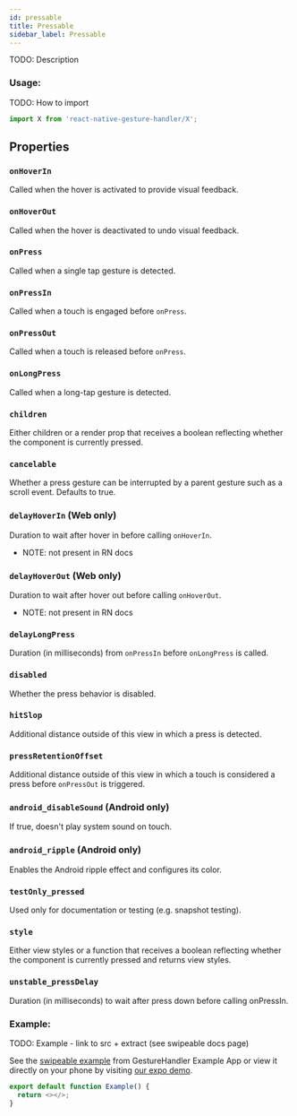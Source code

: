 ```yaml
---
id: pressable
title: Pressable
sidebar_label: Pressable
---
```



TODO: Description

### Usage:

TODO: How to import

```js
import X from 'react-native-gesture-handler/X';
```

## Properties

### `onHoverIn`

Called when the hover is activated to provide visual feedback.

### `onHoverOut`

Called when the hover is deactivated to undo visual feedback.

### `onPress`

Called when a single tap gesture is detected.

### `onPressIn`

Called when a touch is engaged before `onPress`.

### `onPressOut`

Called when a touch is released before `onPress`.

### `onLongPress`

Called when a long-tap gesture is detected.

### `children`

Either children or a render prop that receives a boolean reflecting whether
the component is currently pressed.

### `cancelable`

Whether a press gesture can be interrupted by a parent gesture such as a
scroll event. Defaults to true.

### `delayHoverIn` (Web only)

Duration to wait after hover in before calling `onHoverIn`.

- NOTE: not present in RN docs

### `delayHoverOut` (Web only)

Duration to wait after hover out before calling `onHoverOut`.

- NOTE: not present in RN docs

### `delayLongPress`

Duration (in milliseconds) from `onPressIn` before `onLongPress` is called.

### `disabled`

Whether the press behavior is disabled.

### `hitSlop`

Additional distance outside of this view in which a press is detected.

### `pressRetentionOffset`

Additional distance outside of this view in which a touch is considered a
press before `onPressOut` is triggered.

### `android_disableSound` (Android only)

If true, doesn't play system sound on touch.

### `android_ripple` (Android only)

Enables the Android ripple effect and configures its color.

### `testOnly_pressed`

Used only for documentation or testing (e.g. snapshot testing).

### `style`

Either view styles or a function that receives a boolean reflecting whether
the component is currently pressed and returns view styles.

### `unstable_pressDelay`

Duration (in milliseconds) to wait after press down before calling onPressIn.

### Example:

TODO: Example - link to src + extract (see swipeable docs page)

See the [swipeable example](https://github.com/software-mansion/react-native-gesture-handler/blob/main/example/src/showcase/swipeable/index.tsx) from GestureHandler Example App or view it directly on your phone by visiting [our expo demo](https://snack.expo.io/@adamgrzybowski/react-native-gesture-handler-demo).

```js
export default function Example() {
  return <></>;
}
```
